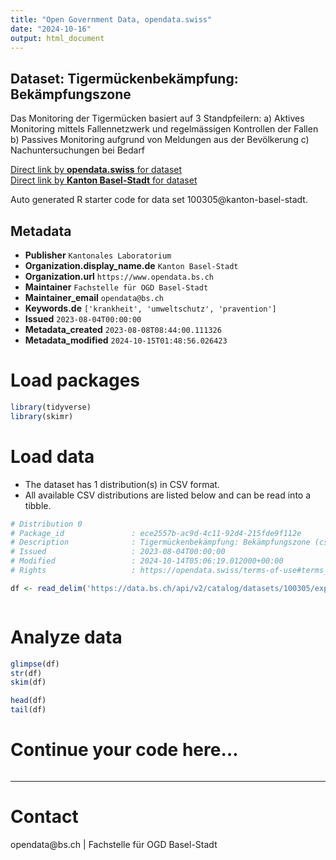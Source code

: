 ```yaml
---
title: "Open Government Data, opendata.swiss"
date: "2024-10-16"
output: html_document
---
```


## Dataset: Tigermückenbekämpfung: Bekämpfungszone

Das Monitoring der Tigermücken basiert auf 3 Standpfeilern: a) Aktives Monitoring mittels Fallennetzwerk und regelmässigen Kontrollen der Fallen b) Passives Monitoring aufgrund von Meldungen aus der Bevölkerung c) Nachuntersuchungen bei Bedarf

[Direct link by **opendata.swiss** for dataset](https://opendata.swiss/de/dataset/tigermuckenbekampfung-bekampfungszone)<br>
[Direct link by **Kanton Basel-Stadt** for dataset](https://data.bs.ch/explore/dataset/100305/)

Auto generated R starter code for data set 100305@kanton-basel-stadt.

## Metadata

- **Publisher** `Kantonales Laboratorium`
- **Organization.display_name.de** `Kanton Basel-Stadt`
- **Organization.url** `https://www.opendata.bs.ch`
- **Maintainer** `Fachstelle für OGD Basel-Stadt`
- **Maintainer_email** `opendata@bs.ch`
- **Keywords.de** `['krankheit', 'umweltschutz', 'pravention']`
- **Issued** `2023-08-04T00:00:00`
- **Metadata_created** `2023-08-08T08:44:00.111326`
- **Metadata_modified** `2024-10-15T01:48:56.026423`


# Load packages

```r

library(tidyverse)
library(skimr)

```

# Load data

-   The dataset has 1 distribution(s) in CSV format.
-   All available CSV distributions are listed below and can be read into a tibble.

```r

# Distribution 0
# Package_id               : ece2557b-ac9d-4c11-92d4-215fde9f112e
# Description              : Tigermückenbekämpfung: Bekämpfungszone (csv)
# Issued                   : 2023-08-04T00:00:00
# Modified                 : 2024-10-14T05:06:19.012000+00:00
# Rights                   : https://opendata.swiss/terms-of-use#terms_by

df <- read_delim('https://data.bs.ch/api/v2/catalog/datasets/100305/exports/csv?use_labels=true')



```

# Analyze data

```r

glimpse(df)
str(df)
skim(df)

head(df)
tail(df)

```

# Continue your code here...

```r

```

------------------------------------------------------------------------

# Contact

opendata@bs.ch | Fachstelle für OGD Basel-Stadt
